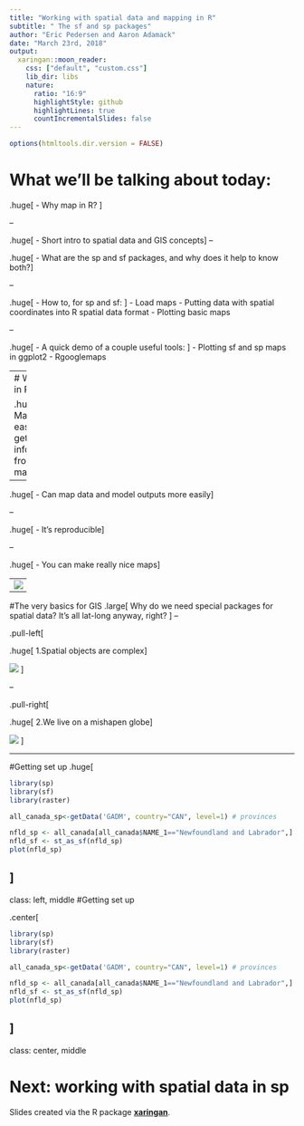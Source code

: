 ```yaml
---
title: "Working with spatial data and mapping in R"
subtitle: " The sf and sp packages"
author: "Eric Pedersen and Aaron Adamack"
date: "March 23rd, 2018"
output:
  xaringan::moon_reader:
    css: ["default", "custom.css"]
    lib_dir: libs
    nature:
      ratio: "16:9"
      highlightStyle: github
      highlightLines: true
      countIncrementalSlides: false
---
```


```r
options(htmltools.dir.version = FALSE)
```

# What we'll be talking about today:
.huge[
- Why map in R? 
]

--

.huge[
- Short intro to spatial data and GIS concepts
]
--

.huge[
- What are the sp and sf packages, and why does it help to know both?
]

--

.huge[
- How to, for sp and sf: 
]
  - Load maps
  - Putting data with spatial coordinates into R spatial data format
  - Plotting basic maps

--

.huge[
- A quick demo of a couple useful tools: 
]
  - Plotting sf and sp maps in ggplot2
  - Rgooglemaps
  
---
# Why map in R?

.huge[
- Makes it easier to get information from maps
]

--

.huge[
- Can map data and model outputs more easily
]

--

.huge[
- It's reproducible]

--

.huge[
- You can make really nice maps]


---
![](figures/bike_ggplot.png)



---

#The very basics for GIS
.large[
Why do we need special packages for spatial data? It's all lat-long anyway, right? 
]
--

.pull-left[

.huge[ 
1.Spatial objects are complex
]

![](figures/geometry_types.png)
]

--

.pull-right[

.huge[ 
2.We live on a mishapen globe
]

![](figures/Earth_Gravitational_Model_1996.png)
]

---

#Getting set up
.huge[
```r
library(sp)
library(sf)
library(raster)

all_canada_sp<-getData('GADM', country="CAN", level=1) # provinces

nfld_sp <- all_canada[all_canada$NAME_1=="Newfoundland and Labrador",]
nfld_sf <- st_as_sf(nfld_sp)
plot(nfld_sp)
```
]
---
class: left, middle
#Getting set up

.center[
```r
library(sp)
library(sf)
library(raster)

all_canada_sp<-getData('GADM', country="CAN", level=1) # provinces

nfld_sp <- all_canada[all_canada$NAME_1=="Newfoundland and Labrador",]
nfld_sf <- st_as_sf(nfld_sp)
plot(nfld_sp)
```
]
---

class: center, middle

# Next: working with spatial data in sp

Slides created via the R package [**xaringan**](https://github.com/yihui/xaringan).


